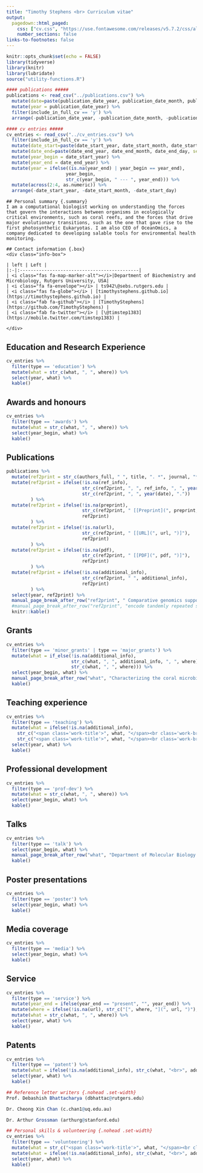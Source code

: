 ```yaml
---
title: "Timothy Stephens <br> Curriculum vitae"
output:
  pagedown::html_paged:
    css: ["cv.css", "https://use.fontawesome.com/releases/v5.7.2/css/all.css"]
    number_sections: false
links-to-footnotes: false
---
```



```r
knitr::opts_chunk$set(echo = FALSE)
library(tidyverse)
library(knitr)
library(lubridate)
source("utility-functions.R")

#### publications #####
publications <- read_csv("../publications.csv") %>%
  mutate(date=paste(publication_date_year, publication_date_month, publication_date_day, sep='-')) %>%
  mutate(year = publication_date_year) %>%
  filter(include_in_full_cv == 'y') %>%
  arrange(-publication_date_year, -publication_date_month, -publication_date_day)

#### cv entries #####
cv_entries <- read_csv("../cv_entries.csv") %>% 
  filter(include_in_full_cv == 'y') %>%
  mutate(date_start=paste(date_start_year, date_start_month, date_start_day, sep='-')) %>%
  mutate(date_end=paste(date_end_year, date_end_month, date_end_day, sep='-')) %>%
  mutate(year_begin = date_start_year) %>%
  mutate(year_end = date_end_year) %>%
  mutate(year = ifelse((is.na(year_end) | year_begin == year_end),
                      year_begin,
                      str_c(year_begin, " --- ", year_end))) %>%
  mutate(across(2:4, as.numeric)) %>%
  arrange(-date_start_year, -date_start_month, -date_start_day)
```

<div class="grid-container"> 
<!-- top row -->
```block
## Personal summary {.summary}
I am a computational biologist working on understanding the forces that govern the interactions between organisms in ecologically critical environments, such as coral reefs, and the forces that drive major evolutionary transitions, such as the one that gave rise to the first photosynthetic Eukaryotas. I am also CEO of OceanOmics, a company dedicated to developing salable tools for environmental health monitoring.
```

```block
## Contact information {.box}
<div class="info-box">

| left | Left |
|:-|:--------------------------------------------|
| <i class="fas fa-map-marker-alt"></i>|Department of Biochemistry and Microbiology, Rutgers University, USA|
| <i class="fa fa-envelope"></i> | ts942\@sebs.rutgers.edu |
| <i class="fas fa-globe"></i> | [timothystephens.github.io](https://timothystephens.github.io) |
| <i class="fab fa-github"></i> | [TimothyStephens](https://github.com/TimothyStephens) |
| <i class="fab fa-twitter"></i> | [\@timstep1383](https://mobile.twitter.com/timstep1383) |

</div>
```

</div>

## Education and Research Experience {.nohead .set-width-range}
```r
cv_entries %>% 
  filter(type == 'education') %>% 
  mutate(what = str_c(what, ", ", where)) %>% 
  select(year, what) %>% 
  kable()
```

## Awards and honours {.nohead .set-width-year}
```r
cv_entries %>% 
  filter(type == 'awards') %>% 
  mutate(what = str_c(what, ", ", where)) %>%  
  select(year_begin, what) %>% 
  kable()
```

## Publications {.nohead .set-width-year}
```r
publications %>%
  mutate(ref2print = str_c(authors_full, " ", title, ". *", journal, "*")) %>%
  mutate(ref2print = ifelse(!is.na(ref_info), 
                            str_c(ref2print, ", ", ref_info, ", ", year(date), "."), 
                            str_c(ref2print, ", ", year(date), "."))
         ) %>%
  mutate(ref2print = ifelse(!is.na(preprint), 
                            str_c(ref2print, " [[Preprint](", preprint, ")]"), 
                            ref2print)
         ) %>%
  mutate(ref2print = ifelse(!is.na(url), 
                            str_c(ref2print, " [[URL](", url, ")]"), 
                            ref2print)
         ) %>%
  mutate(ref2print = ifelse(!is.na(pdf), 
                            str_c(ref2print, " [[PDF](", pdf, ")]"), 
                            ref2print)
         ) %>%
  mutate(ref2print = ifelse(!is.na(additional_info), 
                            str_c(ref2print, " ", additional_info), 
                            ref2print)
         ) %>%
  select(year, ref2print) %>%
  manual_page_break_after_row("ref2print", " Comparative genomics supports that Brazilian bioethanol") %>%
  #manual_page_break_after_row("ref2print", "encode tandemly repeated single-exon genes with adaptive functions") %>%
  knitr::kable()
```

## Grants {.nohead .set-width-year}
```r
cv_entries %>% 
  filter(type == 'minor_grants' | type == 'major_grants') %>% 
  mutate(what = if_else(!is.na(additional_info),
                        str_c(what, ", ", additional_info, ", ", where),
                        str_c(what, ", ", where))) %>% 
  select(year_begin, what) %>%
  manual_page_break_after_row("what", "Characterizing the coral microbiome biogeography across colonies and reefs") %>%
  kable()
```

## Teaching experience {.nohead .set-width-range}
```r
cv_entries %>% 
  filter(type == 'teaching') %>% 
  mutate(what = ifelse(!is.na(additional_info), 
    str_c("<span class='work-title'>", what, "</span><br class='work-break'>", where, "<br>", additional_info),
    str_c("<span class='work-title'>", what, "</span><br class='work-break'>", where))) %>% 
  select(year, what) %>% 
  kable()
```

## Professional development {.nohead .set-width-year}
```r
cv_entries %>% 
  filter(type == 'prof-dev') %>% 
  mutate(what = str_c(what, ", ", where)) %>% 
  select(year_begin, what) %>% 
  kable()
```

## Talks {.nohead .set-width-year}
```r
cv_entries %>% 
  filter(type == 'talk') %>% 
  select(year_begin, what) %>%
  manual_page_break_after_row("what", "Department of Molecular Biology and Biochemistry Seminar") %>%
  kable()
```

## Poster presentations {.nohead .set-width-year}
```r
cv_entries %>% 
  filter(type == 'poster') %>%
  select(year_begin, what) %>% 
  kable()
```

## Media coverage {.nohead .set-width-year}
```r
cv_entries %>% 
  filter(type == 'media') %>%
  select(year_begin, what) %>% 
  kable()
```

## Service {.nohead .set-width}
```r
cv_entries %>% 
  filter(type == 'service') %>% 
  mutate(year_end = ifelse(year_end == "present", "", year_end)) %>% 
  mutate(where = ifelse(!is.na(url), str_c("[", where, "](", url, ")"), where)) %>% 
  mutate(what = str_c(what, ", ", where)) %>%
  select(year, what) %>% 
  kable()
```

## Patents {.nohead .set-width}
```r
cv_entries %>%
  filter(type == 'patent') %>%
  mutate(what = ifelse(!is.na(additional_info), str_c(what, "<br>", additional_info), what)) %>%  
  select(year, what) %>% 
  kable()
```

```r
## Reference letter writers {.nohead .set-width}
Prof. Debashish Bhattacharya (dbhattac@rutgers.edu)

Dr. Cheong Xin Chan (c.chan1@uq.edu.au)

Dr. Arthur Grossman (arthurg@stanford.edu)
```

```r
## Personal skills & volunteering {.nohead .set-width}
cv_entries %>%
  filter(type == 'volunteering') %>%
  mutate(what = str_c("<span class='work-title'>", what, "</span><br class='work-break'>", where)) %>%
  mutate(what = ifelse(!is.na(additional_info), str_c(what, "<br>", additional_info), what)) %>%
  select(year, what) %>%
  kable()
```

